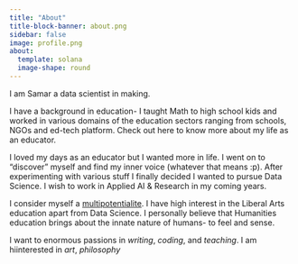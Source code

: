 ```yaml
---
title: "About"
title-block-banner: about.png
sidebar: false
image: profile.png
about:
  template: solana
  image-shape: round
---
```

I am Samar a data scientist in making. 

I have a background in education- I taught Math to high school kids and worked in various domains of the education sectors ranging from schools, NGOs and ed-tech platform. Check out here to know more about my life as an educator.

I loved my days as an educator but I wanted more in life. I went on to "discover" myself and find my inner voice (whatever that means :p). After experimenting with various stuff I finally decided I wanted to pursue Data Science. I wish to work in Applied AI & Research in my coming years.

I consider myself a [multipotentialite](https://www.youtube.com/watch?v=4sZdcB6bjI8). I have high interest in the Liberal Arts education apart from Data Science. I personally believe that Humanities education brings about the innate nature of humans- to feel and sense. 

I want to  enormous passions in *writing*, *coding*, and *teaching*. I am hiinterested in *art*,  *philosophy* 

